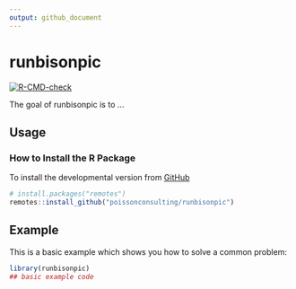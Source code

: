```yaml
---
output: github_document
---
```


# runbisonpic

<!-- badges: start -->
[![R-CMD-check](https://github.com/poissonconsulting/runbisonpic/actions/workflows/R-CMD-check.yaml/badge.svg)](https://github.com/poissonconsulting/runbisonpic/actions/workflows/R-CMD-check.yaml)
<!-- badges: end -->

The goal of runbisonpic is to ...

## Usage

### How to Install the R Package

To install the developmental version from
[GitHub](https://github.com/poissonconsulting/runbisonpic)

```r
# install.packages("remotes")
remotes::install_github("poissonconsulting/runbisonpic")
```

## Example

This is a basic example which shows you how to solve a common problem:

``` r
library(runbisonpic)
## basic example code
```
